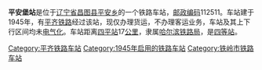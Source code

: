 {{noteTA
|1=zh-cn:始发车次; zh-hk:列車班次;
|2=zh-cn:车次; zh-hk:班次;
}}
{{Infobox China railway station 
|车站名称 = 平安堡站
|车站名称拼音 = 
|车站地址 = [[辽宁省|辽宁省]][[昌图县|昌图县]]
|归属 = [[哈尔滨铁路局|哈尔滨铁路局]]
|车站等级 = [[四等站_(中铁)|四等站]]
|线路 = [[平齐铁路|平齐铁路]]
}}
'''平安堡站'''是位于[[辽宁省|辽宁省]][[昌图县|昌图县]][[平安乡|平安乡]]的一个铁路车站，[[邮政编码|邮政编码]]112511。车站建于1945年，有[[平齐铁路|平齐铁路]]经过该站，现仅办理货运，不办理客运业务，车站及其上下行区间均未[[电气化|电气化]]。车站距离[[四平站|四平站]]17[[公里|公里]]，隶属[[哈尔滨铁路局|哈尔滨铁路局]]，是[[四等站_(中铁)|四等站]]。

{{start rail box}}
{{s-inop|[[泉沟站|泉沟站]]}}
{{s-line|[[平齐铁路|平齐铁路]]}}
{{s-inop|[[八面城站|八面城站]]}}
{{end box}}
{{平齐铁路}}
{{铁路车站小作品}}
{{辽宁小作品}}

[[Category:平齐铁路车站|Category:平齐铁路车站]]
[[Category:1945年启用的铁路车站|Category:1945年启用的铁路车站]]
[[Category:铁岭市铁路车站|Category:铁岭市铁路车站]]